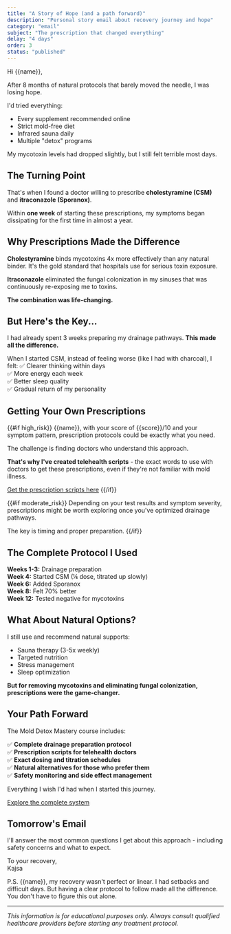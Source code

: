 ```yaml
---
title: "A Story of Hope (and a path forward)"
description: "Personal story email about recovery journey and hope"
category: "email"
subject: "The prescription that changed everything"
delay: "4 days"
order: 3
status: "published"
---
```


Hi {{name}},

After 8 months of natural protocols that barely moved the needle, I was losing hope.

I'd tried everything:
- Every supplement recommended online
- Strict mold-free diet  
- Infrared sauna daily
- Multiple "detox" programs

My mycotoxin levels had dropped slightly, but I still felt terrible most days.

## The Turning Point

That's when I found a doctor willing to prescribe **cholestyramine (CSM)** and **itraconazole (Sporanox)**.

Within **one week** of starting these prescriptions, my symptoms began dissipating for the first time in almost a year.

## Why Prescriptions Made the Difference

**Cholestyramine** binds mycotoxins 4x more effectively than any natural binder. It's the gold standard that hospitals use for serious toxin exposure.

**Itraconazole** eliminated the fungal colonization in my sinuses that was continuously re-exposing me to toxins.

**The combination was life-changing.**

## But Here's the Key...

I had already spent 3 weeks preparing my drainage pathways. **This made all the difference.**

When I started CSM, instead of feeling worse (like I had with charcoal), I felt:
✅ Clearer thinking within days  
✅ More energy each week  
✅ Better sleep quality  
✅ Gradual return of my personality  

## Getting Your Own Prescriptions

{{#if high_risk}}
{{name}}, with your score of {{score}}/10 and your symptom pattern, prescription protocols could be exactly what you need.

The challenge is finding doctors who understand this approach.

**That's why I've created telehealth scripts** - the exact words to use with doctors to get these prescriptions, even if they're not familiar with mold illness.

[Get the prescription scripts here]({{prescription_scripts_link}})
{{/if}}

{{#if moderate_risk}}
Depending on your test results and symptom severity, prescriptions might be worth exploring once you've optimized drainage pathways.

The key is timing and proper preparation.
{{/if}}

## The Complete Protocol I Used

**Weeks 1-3:** Drainage preparation  
**Week 4:** Started CSM (¼ dose, titrated up slowly)  
**Week 6:** Added Sporanox  
**Week 8:** Felt 70% better  
**Week 12:** Tested negative for mycotoxins  

## What About Natural Options?

I still use and recommend natural supports:
- Sauna therapy (3-5x weekly)
- Targeted nutrition  
- Stress management
- Sleep optimization

**But for removing mycotoxins and eliminating fungal colonization, prescriptions were the game-changer.**

## Your Path Forward

The Mold Detox Mastery course includes:

✅ **Complete drainage preparation protocol**  
✅ **Prescription scripts for telehealth doctors**  
✅ **Exact dosing and titration schedules**  
✅ **Natural alternatives for those who prefer them**  
✅ **Safety monitoring and side effect management**  

Everything I wish I'd had when I started this journey.

[Explore the complete system]({{course_link}})

## Tomorrow's Email

I'll answer the most common questions I get about this approach - including safety concerns and what to expect.

To your recovery,  
Kajsa

P.S. {{name}}, my recovery wasn't perfect or linear. I had setbacks and difficult days. But having a clear protocol to follow made all the difference. You don't have to figure this out alone.

---

*This information is for educational purposes only. Always consult qualified healthcare providers before starting any treatment protocol.*
